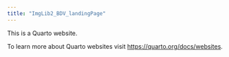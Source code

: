 ```yaml
---
title: "ImgLib2_BDV_landingPage"
---
```


This is a Quarto website.

To learn more about Quarto websites visit <https://quarto.org/docs/websites>.

